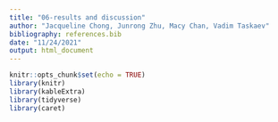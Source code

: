 ```yaml
---
title: "06-results and discussion"
author: "Jacqueline Chong, Junrong Zhu, Macy Chan, Vadim Taskaev"
bibliography: references.bib
date: "11/24/2021"
output: html_document
---
```


```r
knitr::opts_chunk$set(echo = TRUE)
library(knitr)
library(kableExtra)
library(tidyverse)
library(caret)
```